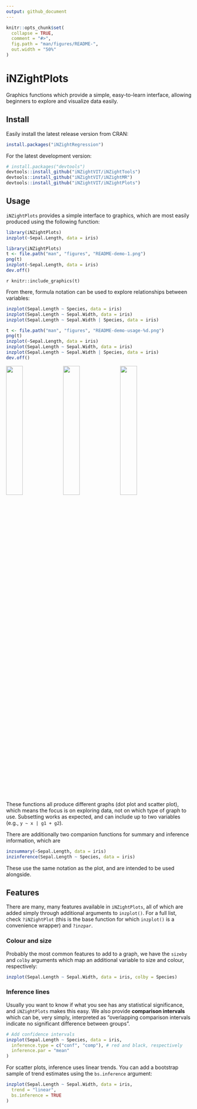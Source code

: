 ```yaml
---
output: github_document
---
```


```r
knitr::opts_chunk$set(
  collapse = TRUE,
  comment = "#>",
  fig.path = "man/figures/README-",
  out.width = "50%"
)
```

# iNZightPlots

Graphics functions which provide a simple, easy-to-learn interface, allowing beginners to explore and visualize data easily.


## Install

Easily install the latest release version from CRAN:
``` r
install.packages("iNZightRegression")
```

For the latest development version:
```r
# install.packages("devtools")
devtools::install_github("iNZightVIT/iNZightTools")
devtools::install_github("iNZightVIT/iNZightMR")
devtools::install_github("iNZightVIT/iNZightPlots")
```

## Usage

`iNZightPlots` provides a simple interface to graphics, which are most easily produced using the following function:
```r
library(iNZightPlots)
inzplot(~Sepal.Length, data = iris)
```

```r
library(iNZightPlots)
t <- file.path("man", "figures", "README-demo-1.png")
png(t)
inzplot(~Sepal.Length, data = iris)
dev.off()
```
`r knitr::include_graphics(t)`

From there, formula notation can be used to explore relationships between variables:
```r
inzplot(Sepal.Length ~ Species, data = iris)
inzplot(Sepal.Length ~ Sepal.Width, data = iris)
inzplot(Sepal.Length ~ Sepal.Width | Species, data = iris)
```

```r
t <- file.path("man", "figures", "README-demo-usage-%d.png")
png(t)
inzplot(~Sepal.Length, data = iris)
inzplot(Sepal.Length ~ Sepal.Width, data = iris)
inzplot(Sepal.Length ~ Sepal.Width | Species, data = iris)
dev.off()
```
<img src="man/figures/README-demo-usage-2.png" width="30%" />
<img src="man/figures/README-demo-usage-3.png" width="30%" />
<img src="man/figures/README-demo-usage-4.png" width="30%" />

These functions all produce different graphs (dot plot and scatter plot), which means the focus is on exploring data, not on which type of graph to use. Subsetting works as expected, and can include up to two variables (e.g., `y ~ x | g1 + g2`).

There are additionally two companion functions for summary and inference information, which are
```r
inzsummary(~Sepal.Length, data = iris)
inzinference(Sepal.Length ~ Species, data = iris)
```
These use the same notation as the plot, and are intended to be used alongside.


## Features

There are many, many features available in `iNZightPlots`, all of which are added simply through additional arguments to `inzplot()`. For a full list, check `?iNZightPlot` (this is the base function for which `inzplot()` is a convenience wrapper) and `?inzpar`.


### Colour and size

Probably the most common features to add to a graph, we have the `sizeby` and `colby` arguments which map an additional variable to size and colour, respectively:
```r
inzplot(Sepal.Length ~ Sepal.Width, data = iris, colby = Species)
```

### Inference lines

Usually you want to know if what you see has any statistical significance, and `iNZightPlots` makes this easy. We also provide __comparison intervals__ which can be, very simply, interpreted as "overlapping comparison intervals indicate no significant difference between groups".
```r
# Add confidence intervals
inzplot(Sepal.Length ~ Species, data = iris,
  inference.type = c("conf", "comp"), # red and black, respectively
  inference.par = "mean"
)
```

For scatter plots, inference uses linear trends. You can add a bootstrap sample of trend estimates using the `bs.inference` argument:
```r
inzplot(Sepal.Length ~ Sepal.Width, data = iris,
  trend = "linear",
  bs.inference = TRUE
)
```
